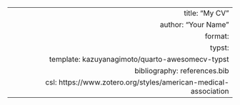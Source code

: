 ---
  title: "My CV"
author: "Your Name"
format:
  typst:
  template: kazuyanagimoto/quarto-awesomecv-typst
bibliography: references.bib
csl: https://www.zotero.org/styles/american-medical-association
---